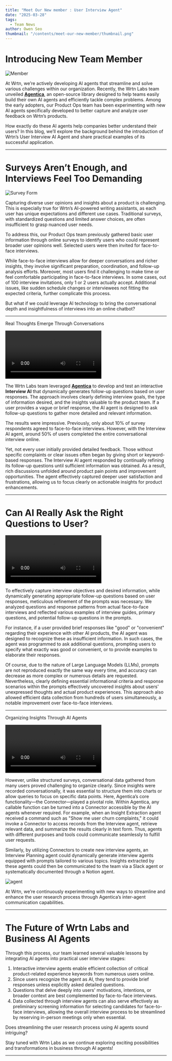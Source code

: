 ```yaml
---
title: "Meet Our New member : User Interview Agent"
date: "2025-03-28"
tags:
  - Team News
author: Owen Seo
thumbnail: "/contents/meet-our-new-member/thumbnail.png"
---
```


# Introducing New Team Member

![Member](/contents/meet-our-new-member/1.png)

At Wrtn, we’re actively developing AI agents that streamline and solve various challenges within our organization. Recently, the Wrtn Labs team unveiled [**Agentica**](https://wrtnlabs.io/agentica/), an open-source library designed to help teams easily build their own AI agents and efficiently tackle complex problems. Among the early adopters, our Product Ops team has been experimenting with new AI agents specifically developed to better capture and analyze user feedback on Wrtn’s products.

How exactly do these AI agents help companies better understand their users? In this blog, we’ll explore the background behind the introduction of Wrtn’s User Interview AI Agent and share practical examples of its successful application.

<hr />

# Surveys Aren’t Enough, and Interviews Feel Too Demanding

![Survey Form](/contents/meet-our-new-member/2.png)

Capturing diverse user opinions and insights about a product is challenging. This is especially true for Wrtn’s AI-powered writing assistants, as each user has unique expectations and different use cases. Traditional surveys, with standardized questions and limited answer choices, are often insufficient to grasp nuanced user needs.

To address this, our Product Ops team previously gathered basic user information through online surveys to identify users who could represent broader user opinions well. Selected users were then invited for face-to-face interviews.

While face-to-face interviews allow for deeper conversations and richer insights, they involve significant preparation, coordination, and follow-up analysis efforts. Moreover, most users find it challenging to make time or feel comfortable participating in face-to-face interviews. In some cases, out of 100 interview invitations, only 1 or 2 users actually accept. Additional issues, like sudden schedule changes or interviewees not fitting the expected criteria, further complicate this process.

But what if we could leverage AI technology to bring the conversational depth and insightfulness of interviews into an online chatbot?

<hr />

Real Thoughts Emerge Through Conversations

<video controls>
  <source src="/contents/meet-our-new-member/3.mp4" type="video/mp4" />
</video>

The Wrtn Labs team leveraged [**Agentica**](https://wrtnlabs.io/agentica/) to develop and test an interactive **Interview AI** that dynamically generates follow-up questions based on user responses. The approach involves clearly defining interview goals, the type of information desired, and the insights valuable to the product team. If a user provides a vague or brief response, the AI agent is designed to ask follow-up questions to gather more detailed and relevant information.

The results were impressive. Previously, only about 10% of survey respondents agreed to face-to-face interviews. However, with the Interview AI agent, around 50% of users completed the entire conversational interview online.

Yet, not every user initially provided detailed feedback. Those without specific complaints or clear issues often began by giving short or keyword-based responses. The Interview AI agent responded by continually refining its follow-up questions until sufficient information was obtained. As a result, rich discussions unfolded around product pain points and improvement opportunities. The agent effectively captured deeper user satisfaction and frustrations, allowing us to focus clearly on actionable insights for product enhancements.

<hr />

# Can AI Really Ask the Right Questions to User?

<video controls>
  <source src="/contents/meet-our-new-member/4.mov" type="video/mp4" />
</video>

To effectively capture interview objectives and desired information, while dynamically generating appropriate follow-up questions based on user responses, meticulous refinement of the prompts was necessary. We analyzed questions and response patterns from actual face-to-face interviews and reflected various examples of interview guides, primary questions, and potential follow-up questions in the prompts.

For instance, if a user provided brief responses like "good" or "convenient" regarding their experience with other AI products, the AI agent was designed to recognize these as insufficient information. In such cases, the agent was programmed to ask additional questions, prompting users to specify what exactly was good or convenient, or to provide examples to elaborate their responses.

Of course, due to the nature of Large Language Models (LLMs), prompts are not reproduced exactly the same way every time, and accuracy can decrease as more complex or numerous details are requested. Nevertheless, clearly defining essential informational criteria and response scenarios within the prompts effectively uncovered insights about users' unexpressed thoughts and actual product experiences. This approach also allowed efficient data collection from hundreds of users simultaneously, a notable improvement over face-to-face interviews.

<hr />

Organizing Insights Through AI Agents

<video controls>
  <source src="/contents/meet-our-new-member/5.mp4" type="video/mp4" />
</video>

However, unlike structured surveys, conversational data gathered from many users proved challenging to organize clearly. Since insights were recorded conversationally, it was essential to structure them into charts or allow queries to focus on specific data points. Here, Agentica’s core functionality—the Connector—played a pivotal role. Within Agentica, any callable function can be turned into a Connector accessible by the AI agents whenever required. For example, when an Insight Extraction agent received a command such as "Show me user churn complaints," it could invoke a Connector to access records from the Interview agent, retrieve relevant data, and summarize the results clearly in text form. Thus, agents with different purposes and tools could communicate seamlessly to fulfill user requests.

Similarly, by utilizing Connectors to create new interview agents, an Interview Planning agent could dynamically generate interview agents equipped with prompts tailored to various topics. Insights extracted by these agents could then be communicated to the team via a Slack agent or systematically documented through a Notion agent.

![agent](/contents/meet-our-new-member/6.png)

At Wrtn, we’re continuously experimenting with new ways to streamline and enhance the user research process through Agentica’s inter-agent communication capabilities.

<hr />

# **The Future of Wrtn Labs and Business AI Agents**

Through this process, our team learned several valuable lessons by integrating AI agents into practical user interview stages:

1. Interactive interview agents enable efficient collection of critical product-related experience keywords from numerous users online.
2. Since users recognize the agent as AI, they tend to provide brief responses unless explicitly asked detailed questions.
3. Questions that delve deeply into users' motivations, intentions, or broader context are best complemented by face-to-face interviews.
4. Data collected through interview agents can also serve effectively as preliminary screening information for selecting candidates for face-to-face interviews, allowing the overall interview process to be streamlined by reserving in-person meetings only when essential.

Does streamlining the user research process using AI agents sound intriguing?

Stay tuned with Wrtn Labs as we continue exploring exciting possibilities and transformations in business through AI agents!

<hr />
